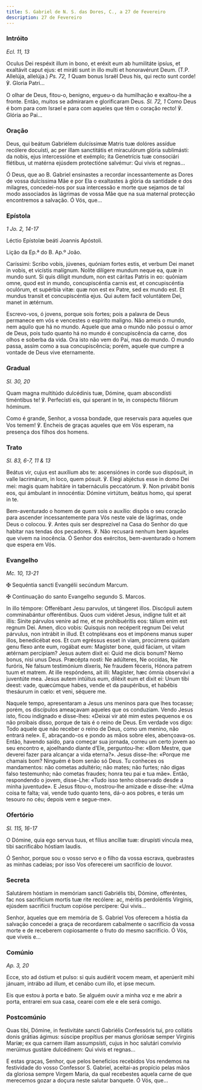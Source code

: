 ```yaml
---
title: S. Gabriel de N. S. das Dores, C., a 27 de Fevereiro
description: 27 de Fevereiro
---
```


### Intróito

<em>Ecl. 11, 13</em>

<div class="side-by-side not-content">

Oculus Dei respéxit illum in bono, et eréxit eum ab humilitáte ipsíus, et
    exaltávit caput ejus: et miráti sunt in illo multi et honoravérunt Deum.
    (T.P. Allelúja, allelúja.) <em>Ps. 72, 1</em> Quam bonus Israël Deus his,
    qui recto sunt corde! ℣. Gloria Patri...

O olhar de Deus, fitou-o, benigno, ergueu-o da humilhação e exaltou-lhe a
    fronte. Então, muitos se admiraram e glorificaram Deus. <em>Sl. 72, 1</em>
    Como Deus é bom para com Israel e para com aqueles que têm o coração recto! ℣.
    Glória ao Pai...

</div>

### Oração

<div class="side-by-side not-content">

Deus, qui beátum Gabriélem dulcíssimæ Matris tuæ dolóres assídue recólere
    docuísti, ac per illam sanctitátis et miraculórum glória sublimásti: da
    nobis, ejus intercessióne et exémplo; ita Genetrícis tuæ consociári
    flétibus, ut matérna ejúsdem protectióne salvémur: Qui vivis et regnas...

Ó Deus, que ao B. Gabriel ensinastes a recordar incessantemente as Dores de
    vossa dulcíssima Mãe e por Ela o exaltastes à glória da santidade e dos
    milagres, concedei-nos por sua intercessão e morte que sejamos de tal modo
    associados às lágrimas de vossa Mãe que na sua maternal protecção
    encontremos a salvação. Ó Vós, que...

</div>

### Epístola

<em>1 Jo. 2, 14-17</em>

<div class="side-by-side not-content">

Léctio Epístolæ beáti Joannis Apóstoli.

Lição da Ep.ª do B. Ap.º João.

Caríssimi: Scribo vobis, júvenes, quóniam fortes estis, et verbum Dei manet
    in vobis, et vicístis malígnum. Nolíte dilígere mundum neque ea, quæ in
    mundo sunt. Si quis díligit mundum, non est cáritas Patris in eo: quóniam
    omne, quod est in mundo, concupiscéntia carnis est, et concupiscéntia
    oculórum, et supérbia vitæ: quæ non est ex Patre, sed ex mundo est. Et
    mundus transit et concupiscéntia ejus. Qui autem facit voluntátem Dei, manet
    in ætérnum.

Escrevo-vos, ó jovens, porque sois fortes; pois a palavra de Deus permanece
    em vós e vencestes o espírito maligno. Não ameis o mundo, nem aquilo que há
    no mundo. Aquele que ama o mundo não possui o amor de Deus, pois tudo quanto
    há no mundo é concupiscência da carne, dos olhos e soberba da vida. Ora isto
    não vem do Pai, mas do mundo. O mundo passa, assim como a sua
    concupiscência; porém, aquele que cumpre a vontade de Deus vive eternamente.

</div>

### Gradual

<em>Sl. 30, 20</em>

<div class="side-by-side not-content">

Quam magna multitúdo dulcédinis tuæ, Dómine, quam abscondísti timéntibus te!
    ℣. Perfecísti eis, qui sperant in te, in conspéctu filiórum hóminum.

Como é grande, Senhor, a vossa bondade, que reservais para aqueles que Vos
    temem! ℣. Encheis de graças aqueles que em Vós esperam, na presença dos
    filhos dos homens.

</div>

### Trato

<em>Sl. 83, 6-7, 11 & 13</em>

<div class="side-by-side not-content">

Beátus vir, cujus est auxílium abs te: ascensiónes in corde suo dispósuit,
    in valle lacrimárum, in loco, quem pósuit. ℣. Elegi abjéctus esse in domo
    Dei mei: magis quam habitáre in tabernáculis peccatórum. ℣. Non privábit
    bonis eos, qui ámbulant in innocéntia: Dómine virtútum, beátus homo, qui
    sperat in te.

Bem-aventurado o homem de quem sois o auxílio: dispôs o seu coração para
    ascender incessantemente para Vós neste vale de lágrimas, onde Deus o
    colocou. ℣. Antes quis ser desprezível na Casa do Senhor do que habitar nas
    tendas dos pecadores. ℣. Não recusará nenhum bem àqueles que vivem na
    inocência. Ó Senhor dos exércitos, bem-aventurado o homem que espera em Vós.

</div>

### Evangelho

<em>Mc. 10, 13-21</em>

<div class="side-by-side not-content">

<span class="cross text-red-500">✠</span> Sequéntia sancti Evangélii
    secúndum Marcum.

<span class="cross text-red-500">✠</span> Continuação do santo Evangelho
    segundo S. Marcos.

In illo témpore: Offerébant Jesu parvulos, ut tángeret illos. Discópuli
    autem comminabántur offeréntibus. Quos cum vidéret Jesus, indígne tulit et
    ait illis: Sinite párvulos veníre ad me, et ne prohibuéritis eos: tálium
    enim est regnum Dei. Amen, dico vobis: Quisquis non recéperit regnum Dei
    velut párvulus, non intrábit in illud. Et cotnpléxans eos et impónens manus
    super illos, benedicébat eos. Et cum egréssus esset in viam, procúrrens
    quidam genu flexo ante eum, rogábat eum: Magíster bone, quid fáciam, ut
    vitam ætérnam percípiam? Jesus autem dixit ei: Quid me dicis bonum? Nemo
    bonus, nisi unus Deus. Præcépta nosti: Ne adúlteres, Ne occídas, Ne furóris,
    Ne falsum testimónium díxeris, Ne fraudem féceris, Hónora patrem tuum et
    matrem. At ille respóndens, ait illi: Magíster, hæc ómnia observávi a
    juventúte mea. Jesus autem intúitus eum, diléxit eum et dixit ei: Unum tibi
    deest: vade, quæcúmque habes, vende et da paupéribus, et habébis thesáurum
    in cœlo: et veni, séquere me.

Naquele tempo, apresentaram a Jesus uns meninos para que lhes tocasse;
    porém, os discípulos ameaçavam aqueles que os conduziam. Vendo Jesus isto,
    ficou indignado e disse-lhes: «Deixai vir até mim estes pequenos e os não
    proibais disso, porque de tais é o reino de Deus. Em verdade vos digo: Todo
    aquele que não receber o reino de Deus, como um menino, não entrará nele».
    E, abraçando-os e pondo as mãos sobre eles, abençoava-os. Então, havendo
    saído, para começar sua jornada, correu um certo jovem ao seu encontro e,
    ajoelhando diante d’Ele, perguntou-lhe: «Bom Mestre, que deverei fazer para
    alcançar a vida eterna?». Jesus disse-lhe: «Porque me chamais bom? Ninguém é
    bom senão só Deus. Tu conheces os mandamentos: não cometas adultério; não
    mates; não furtes; não digas falso testemunho; não cometas fraudes; honra
    teu pai e tua mãe». Então, respondendo o jovem, disse-Lhe: «Tudo isso tenho
    observado desde a minha juventude». E Jesus fitou-o, mostrou-lhe amizade e
    disse-lhe: «Uma coisa te falta; vai, vende tudo quanto tens, dá-o aos
    pobres, e terás um tesouro no céu; depois vem e segue-me».

</div>

### Ofertório

<em>Sl. 115, 16-17</em>

<div class="side-by-side not-content">

O Dómine, quia ego servus tuus, et fílius ancíllæ tuæ: dirupísti víncula
    mea, tibi sacrificábo hóstiam laudis.

Ó Senhor, porque sou o vosso servo e o filho da vossa escrava, quebrastes as
    minhas cadeias; por isso Vos oferecerei um sacrifício de louvor.

</div>

### Secreta

<div class="side-by-side not-content">

Salutárem hóstiam in memóriam sancti Gabriélis tibi, Dómine, offeréntes, fac
    nos sacrifícium mortis tuæ rite recólere: ac, méritis perdoléntis Vírginis,
    ejúsdem sacrifícii fructum copióse percípere: Qui vivis...

Senhor, àqueles que em memória de S. Gabriel Vos oferecem a hóstia da
    salvação concedei a graça de recordarem cabalmente o sacrifício da vossa
    morte e de receberem copiosamente o fruto do mesmo sacrifício. Ó Vós, que
    viveis e...

</div>

### Comúnio

<em>Ap. 3, 20</em>

<div class="side-by-side not-content">

Ecce, sto ad óstium et pulso: si quis audiérit vocem meam, et aperúerit mihi
    jánuam, intrábo ad illum, et cenábo cum illo, et ipse mecum.

Eis que estou à porta e bato. Se alguém ouvir a minha voz e me abrir a
    porta, entrarei em sua casa, cearei com ele e ele será comigo.

</div>

### Postcomúnio

<div class="side-by-side not-content">

Quas tibi, Dómine, in festivitáte sancti Gabriélis Confessóris tui, pro
    collátis donis grátias ágimus: súscipe propítius per manus gloriósæ semper
    Vírginis Maríæ; ex qua carnem illam assumpsísti, cujus in hoc salutári
    convívio merúimus gustáre dulcédinem: Qui vivis et regnas...

E estas graças, Senhor, que pelos benefícios recebidos Vos rendemos na
    festividade do vosso Confessor S. Gabriel, aceitai-as propício pelas mãos da
    gloriosa sempre Virgem Maria, da qual recebestes aquela carne de que
    merecemos gozar a doçura neste salutar banquete. Ó Vós, que...

</div>
